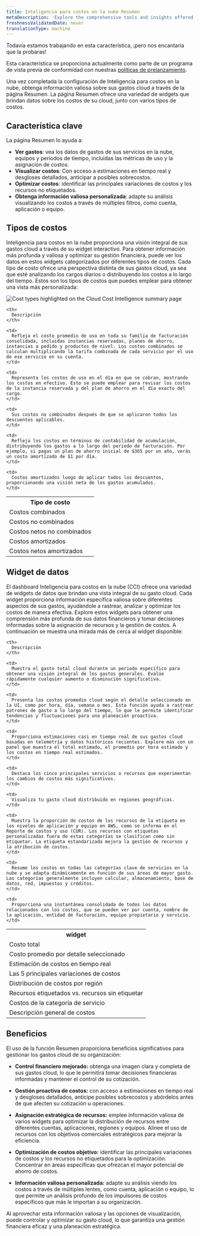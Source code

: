 ```yaml
---
title: Inteligencia para costos en la nube Resumen
metaDescription: 'Explore the comprehensive tools and insights offered by Cloud Cost Intelligence to effectively monitor and analyze your cloud spending. Discover detailed views of your total, average, and real-time costs, top variances, and regional spreads. Learn how to categorize expenses by account, application, billing entity, owning team, and service for optimal financial management.'
freshnessValidatedDate: never
translationType: machine
---
```


<Callout title="avance">
  Todavía estamos trabajando en esta característica, ¡pero nos encantaría que la probaras!

  Esta característica se proporciona actualmente como parte de un programa de vista previa de conformidad con nuestras [políticas de prelanzamiento](/docs/licenses/license-information/referenced-policies/new-relic-pre-release-policy).
</Callout>

Una vez completada la configuración de Inteligencia para costos en la nube, obtenga información valiosa sobre sus gastos cloud a través de la página Resumen. La página Resumen ofrece una variedad de widgets que brindan datos sobre los costos de su cloud, junto con varios tipos de costos.

## Característica clave

La página Resumen lo ayuda a:

* **Ver gastos**: vea los datos de gastos de sus servicios en la nube, equipos y periodos de tiempo, incluidas las métricas de uso y la asignación de costos.
* **Visualizar costos**: Con acceso a estimaciones en tiempo real y desgloses detallados, anticipar a posibles sobrecostos.
* **Optimizar costos**: identificar las principales variaciones de costos y los recursos no etiquetados.
* **Obtenga información valiosa personalizada**: adapte su análisis visualizando los costos a través de múltiples filtros, como cuenta, aplicación o equipo.

## Tipos de costos

Inteligencia para costos en la nube proporciona una visión integral de sus gastos cloud a través de su widget interactivo. Para obtener información más profunda y valiosa y optimizar su gestión financiera, puede ver los datos en estos widgets categorizados por diferentes tipos de costos. Cada tipo de costo ofrece una perspectiva distinta de sus gastos cloud, ya sea que esté analizando los cargos diarios o distribuyendo los costos a lo largo del tiempo. Estos son los tipos de costos que puedes emplear para obtener una vista más personalizada:

<img title="Cost types highlighted on the Cloud Cost Intelligence summary page" alt="Cost types highlighted on the Cloud Cost Intelligence summary page" src="/images/cci_cost_types.webp" />

<table>
  <tr>
    <th>
      Tipo de costo
    </th>

    <th>
      Descripción
    </th>
  </tr>

  <tr>
    <td>
      Costos combinados
    </td>

    <td>
      Refleja el costo promedio de uso en toda su familia de facturación consolidada, incluidas instancias reservadas, planes de ahorro, instancias a pedido y productos de nivel. Los costos combinados se calculan multiplicando la tarifa combinada de cada servicio por el uso de ese servicio en su cuenta.
    </td>
  </tr>

  <tr>
    <td>
      Costos no combinados
    </td>

    <td>
      Representa los costos de uso en el día en que se cobran, mostrando los costos en efectivo. Esto se puede emplear para revisar los costos de la instancia reservada y del plan de ahorro en el día exacto del cargo.
    </td>
  </tr>

  <tr>
    <td>
      Costos netos no combinados
    </td>

    <td>
      Sus costos no combinados después de que se aplicaron todos los descuentos aplicables.
    </td>
  </tr>

  <tr>
    <td>
      Costos amortizados
    </td>

    <td>
      Refleja los costos en términos de contabilidad de acumulación, distribuyendo los gastos a lo largo del periodo de facturación. Por ejemplo, si pagas un plan de ahorro inicial de $365 por un año, verás un costo amortizado de $1 por día.
    </td>
  </tr>

  <tr>
    <td>
      Costos netos amortizados
    </td>

    <td>
      Costos amortizados luego de aplicar todos los descuentos, proporcionando una visión neta de los gastos acumulados.
    </td>
  </tr>
</table>

## Widget de datos

El dashboard Inteligencia para costos en la nube (CCI) ofrece una variedad de widgets de datos que brindan una vista integral de su gasto cloud. Cada widget proporciona información específica valiosa sobre diferentes aspectos de sus gastos, ayudándole a rastrear, analizar y optimizar los costos de manera efectiva. Explore estos widgets para obtener una comprensión más profunda de sus datos financieros y tomar decisiones informadas sobre la asignación de recursos y la gestión de costos. A continuación se muestra una mirada más de cerca al widget disponible:

<table>
  <tr>
    <th>
      widget
    </th>

    <th>
      Descripción
    </th>
  </tr>

  <tr>
    <td>
      Costo total
    </td>

    <td>
      Muestra el gasto total cloud durante un periodo específico para obtener una visión integral de los gastos generales. Evalúe rápidamente cualquier aumento o disminución significativa.
    </td>
  </tr>

  <tr>
    <td>
      Costo promedio por detalle seleccionado
    </td>

    <td>
      Presenta los costos promedio cloud según el detalle seleccionado en la UI, como por hora, día, semana o mes. Esta función ayuda a rastrear patrones de gasto a lo largo del tiempo, lo que le permite identificar tendencias y fluctuaciones para una planeación proactiva.
    </td>
  </tr>

  <tr>
    <td>
      Estimación de costos en tiempo real
    </td>

    <td>
      Proporciona estimaciones casi en tiempo real de sus gastos cloud basadas en telemetría y datos históricos recientes. Explore más con un panel que muestra el total estimado, el promedio por hora estimado y los costos en tiempo real estimados.
    </td>
  </tr>

  <tr>
    <td>
      Las 5 principales variaciones de costos
    </td>

    <td>
      Destaca los cinco principales servicios o recursos que experimentan los cambios de costos más significativos.
    </td>
  </tr>

  <tr>
    <td>
      Distribución de costos por región
    </td>

    <td>
      Visualiza tu gasto cloud distribuido en regiones geográficas.
    </td>
  </tr>

  <tr>
    <td>
      Recursos etiquetados vs. recursos sin etiquetar
    </td>

    <td>
      Muestra la proporción de costos de los recursos de la etiqueta en los niveles de aplicación y equipo en AWS, como se informa en el Reporte de costos y uso (CUR). Los recursos con etiquetas personalizadas fuera de estas categorías se clasifican como sin etiquetar. La etiqueta estandarizada mejora la gestión de recursos y la atribución de costos.
    </td>
  </tr>

  <tr>
    <td>
      Costos de la categoría de servicio
    </td>

    <td>
      Resume los costos en todas las categorías clave de servicios en la nube y se adapta dinámicamente en función de sus áreas de mayor gasto. Las categorías generalmente incluyen calcular, almacenamiento, base de datos, red, impuestos y créditos.
    </td>
  </tr>

  <tr>
    <td>
      Descripción general de costos
    </td>

    <td>
      Proporciona una instantánea consolidada de todos los datos relacionados con los costos, que se pueden ver por cuenta, nombre de la aplicación, entidad de facturación, equipo propietario y servicio.
    </td>
  </tr>
</table>

## Beneficios

El uso de la función Resumen proporciona beneficios significativos para gestionar los gastos cloud de su organización:

* **Control financiero mejorado:** obtenga una imagen clara y completa de sus gastos cloud, lo que le permitirá tomar decisiones financieras informadas y mantener el control de su cotización.

* **Gestión proactiva de costos:** con acceso a estimaciones en tiempo real y desgloses detallados, anticipe posibles sobrecostos y abórdelos antes de que afecten su cotización u operaciones.

* **Asignación estratégica de recursos:** emplee información valiosa de varios widgets para optimizar la distribución de recursos entre diferentes cuentas, aplicaciones, regiones y equipos. Alinee el uso de recursos con los objetivos comerciales estratégicos para mejorar la eficiencia.

* **Optimización de costos objetivo:** identificar las principales variaciones de costos y los recursos no etiquetados para la optimización. Concentrar en áreas específicas que ofrezcan el mayor potencial de ahorro de costos.

* **Información valiosa personalizada:** adapte su análisis viendo los costos a través de múltiples lentes, como cuenta, aplicación o equipo, lo que permite un análisis profundo de los impulsores de costos específicos que más le importan a su organización.

Al aprovechar esta información valiosa y las opciones de visualización, puede controlar y optimizar su gasto cloud, lo que garantiza una gestión financiera eficaz y una planeación estratégica.